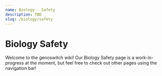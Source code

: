 ```yaml
---
name: Biology - Safety
description: TBD
slug: /biology/safety
---
```


# Biology Safety

Welcome to the genoswitch wiki! Our Biology Safety page is a work-in-progress at the moment, but feel free to check out other pages using the navigation bar!
